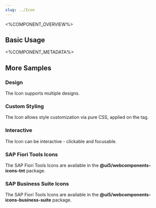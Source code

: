 ```yaml
---
slug: ../Icon
---
```



<%COMPONENT_OVERVIEW%>

## Basic Usage
<Basic />

<%COMPONENT_METADATA%>

## More Samples


### Design
The Icon supports multiple designs.

<Design />

### Custom Styling
The Icon allows style customization via pure CSS, applied on the tag.

<CustomStyling />

### Interactive
The Icon can be interactive - clickable and focusable.

<Interactive />

### SAP Fiori Tools Icons
The SAP Fiori Tools Icons are available in the <b>@ui5/webcomponents-icons-tnt</b> package.

<TntIcons />

### SAP Business Suite Icons
The SAP Fiori Tools Icons are available in the <b>@ui5/webcomponents-icons-business-suite</b> package.

<BSIcons />





